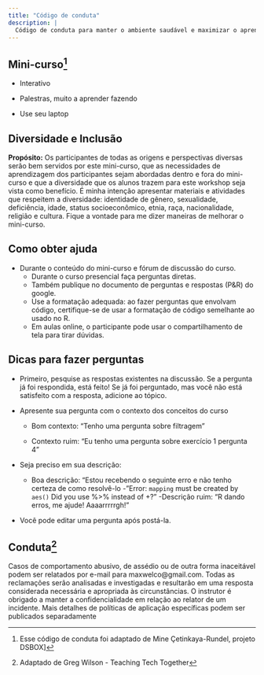 ```yaml
---
title: "Código de conduta"
description: |
  Código de conduta para manter o ambiente saudável e maximizar o aprendizado.
---
```


##  Mini-curso[^1] 

- Interativo

- Palestras, muito a aprender fazendo

- Use seu laptop

## Diversidade e Inclusão

**Propósito:** Os participantes de todas as origens e perspectivas diversas serão bem servidos por este mini-curso, que as necessidades de aprendizagem dos participantes sejam abordadas dentro e fora do mini-curso e que a diversidade que os alunos trazem para este workshop seja vista como benefício. É minha intenção apresentar materiais e atividades que respeitem a diversidade: identidade de gênero, sexualidade, deficiência, idade, status socioeconômico, etnia, raça, nacionalidade, religião e cultura. Fique a vontade para me dizer maneiras de melhorar o mini-curso.


## Como obter ajuda

- Durante o conteúdo do mini-curso e fórum de discussão do curso.
    - Durante o curso presencial faça perguntas diretas.
    - Também publique no documento de perguntas e respostas (P&R) do google.
     - Use a formatação adequada: ao fazer perguntas que envolvam código, certifique-se de usar a formatação de código semelhante ao usado no R.
     - Em aulas online, o participante pode usar o compartilhamento de tela para tirar dúvidas.
     

## Dicas para fazer perguntas

- Primeiro, pesquise as respostas existentes na discussão. Se a pergunta já foi respondida, está feito! Se já foi perguntado, mas você não está satisfeito com a resposta, adicione ao tópico.

- Apresente sua pergunta com o contexto dos conceitos do curso
    - Bom contexto: "Tenho uma pergunta sobre filtragem"

    - Contexto ruim: "Eu tenho uma pergunta sobre exercício 1 pergunta 4"

- Seja preciso em sua descrição:
    - Boa descrição: "Estou recebendo o seguinte erro e não tenho certeza de como resolvê-lo - "Error: `mapping` must be created by `aes()` Did you use %>% instead of +?"
    -Descrição ruim: "R dando erros, me ajude! Aaaarrrrrgh!"

- Você pode editar uma pergunta após postá-la.


## Conduta[^2]

Casos de comportamento abusivo, de assédio ou de outra forma inaceitável podem ser relatados por e-mail para maxwelco@gmail.com. Todas as reclamações serão analisadas e investigadas e resultarão em uma resposta considerada necessária e apropriada às circunstâncias. O instrutor é obrigado a manter a confidencialidade em relação ao relator de um incidente. Mais detalhes de políticas de aplicação específicas podem ser publicados separadamente

[^1]: Esse código de conduta foi adaptado de Mine Çetinkaya-Rundel, projeto DSBOX]

[^2]: Adaptado de Greg Wilson - Teaching Tech Together